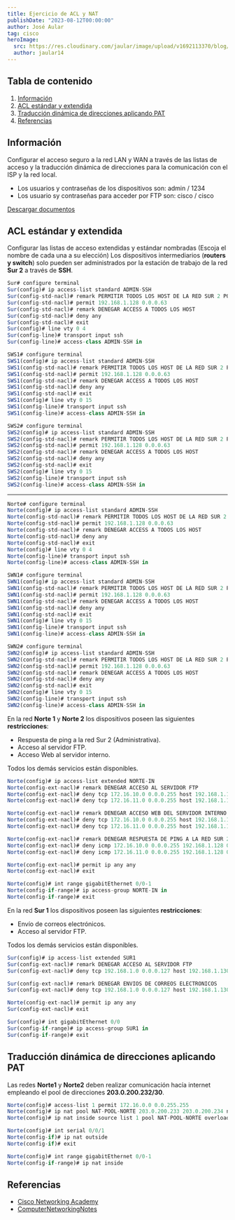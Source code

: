 ```yaml
---
title: Ejercicio de ACL y NAT
publishDate: "2023-08-12T00:00:00"
author: José Aular
tag: cisco
heroImage:
  src: https://res.cloudinary.com/jaular/image/upload/v1692113370/blog/ejercicio-acl-nat/pkt-1_fsryhq.png
  author: jaular14
---
```



## Tabla de contenido

1.  [Información](/blog/ejercicio-acl-nat#información)
2.  [ACL estándar y extendida](/blog/ejercicio-acl-nat#acl-estándar-y-extendida)
3.  [Traducción dinámica de direcciones aplicando PAT](/blog/ejercicio-acl-nat#traducción-dinámica-de-direcciones-aplicando-pat)
4.  [Referencias](/blog/ejercicio-acl-nat#referencias)

## Información

Configurar el acceso seguro a la red LAN y WAN a través de las listas de acceso y la traducción dinámica de direcciones para la comunicación con el ISP y la red local.

- Los usuarios y contraseñas de los dispositivos son: admin / 1234
- Los usuario sy contraseñas para acceder por FTP son: cisco / cisco

[Descargar documentos](https://www.dropbox.com/scl/fo/75rafi4j3xm4d109ws59l/h?rlkey=ujj7u518hu751bwqur81240gj&dl=0)

## ACL estándar y extendida

Configurar las listas de acceso extendidas y estándar nombradas (Escoja el nombre de cada una a su elección)
Los dispositivos intermediarios (**routers y switch**) solo pueden ser administrados por la estación de trabajo de la red **Sur 2** a través de **SSH**.

```js title="SUR"
Sur# configure terminal
Sur(config)# ip access-list standard ADMIN-SSH
Sur(config-std-nacl)# remark PERMITIR TODOS LOS HOST DE LA RED SUR 2 POR SSH
Sur(config-std-nacl)# permit 192.168.1.128 0.0.0.63
Sur(config-std-nacl)# remark DENEGAR ACCESS A TODOS LOS HOST
Sur(config-std-nacl)# deny any
Sur(config-std-nacl)# exit
Sur(config)# line vty 0 4
Sur(config-line)# transport input ssh
Sur(config-line)# access-class ADMIN-SSH in
```

```js title="SWS1"
SWS1# configure terminal
SWS1(config)# ip access-list standard ADMIN-SSH
SWS1(config-std-nacl)# remark PERMITIR TODOS LOS HOST DE LA RED SUR 2 POR SSH
SWS1(config-std-nacl)# permit 192.168.1.128 0.0.0.63
SWS1(config-std-nacl)# remark DENEGAR ACCESS A TODOS LOS HOST
SWS1(config-std-nacl)# deny any
SWS1(config-std-nacl)# exit
SWS1(config)# line vty 0 15
SWS1(config-line)# transport input ssh
SWS1(config-line)# access-class ADMIN-SSH in
```

```js title="SWS2"
SWS2# configure terminal
SWS2(config)# ip access-list standard ADMIN-SSH
SWS2(config-std-nacl)# remark PERMITIR TODOS LOS HOST DE LA RED SUR 2 POR SSH
SWS2(config-std-nacl)# permit 192.168.1.128 0.0.0.63
SWS2(config-std-nacl)# remark DENEGAR ACCESS A TODOS LOS HOST
SWS2(config-std-nacl)# deny any
SWS2(config-std-nacl)# exit
SWS2(config)# line vty 0 15
SWS2(config-line)# transport input ssh
SWS2(config-line)# access-class ADMIN-SSH in
```

---

```js title="NORTE"
Norte# configure terminal
Norte(config)# ip access-list standard ADMIN-SSH
Norte(config-std-nacl)# remark PERMITIR TODOS LOS HOST DE LA RED SUR 2 POR SSH
Norte(config-std-nacl)# permit 192.168.1.128 0.0.0.63
Norte(config-std-nacl)# remark DENEGAR ACCESS A TODOS LOS HOST
Norte(config-std-nacl)# deny any
Norte(config-std-nacl)# exit
Norte(config)# line vty 0 4
Norte(config-line)# transport input ssh
Norte(config-line)# access-class ADMIN-SSH in
```

```js title="SWN1"
SWN1# configure terminal
SWN1(config)# ip access-list standard ADMIN-SSH
SWN1(config-std-nacl)# remark PERMITIR TODOS LOS HOST DE LA RED SUR 2 POR SSH
SWN1(config-std-nacl)# permit 192.168.1.128 0.0.0.63
SWN1(config-std-nacl)# remark DENEGAR ACCESS A TODOS LOS HOST
SWN1(config-std-nacl)# deny any
SWN1(config-std-nacl)# exit
SWN1(config)# line vty 0 15
SWN1(config-line)# transport input ssh
SWN1(config-line)# access-class ADMIN-SSH in
```

```js title="SWN2"
SWN2# configure terminal
SWN2(config)# ip access-list standard ADMIN-SSH
SWN2(config-std-nacl)# remark PERMITIR TODOS LOS HOST DE LA RED SUR 2 POR SSH
SWN2(config-std-nacl)# permit 192.168.1.128 0.0.0.63
SWN2(config-std-nacl)# remark DENEGAR ACCESS A TODOS LOS HOST
SWN2(config-std-nacl)# deny any
SWN2(config-std-nacl)# exit
SWN2(config)# line vty 0 15
SWN2(config-line)# transport input ssh
SWN2(config-line)# access-class ADMIN-SSH in
```

En la red **Norte 1** y **Norte 2** los dispositivos poseen las siguientes **restricciones**:

- Respuesta de ping a la red Sur 2 (Administrativa).
- Acceso al servidor FTP.
- Acceso Web al servidor interno.

Todos los demás servicios están disponibles.

```js title="NORTE"
Norte(config)# ip access-list extended NORTE-IN
Norte(config-ext-nacl)# remark DENEGAR ACCESO AL SERVIDOR FTP
Norte(config-ext-nacl)# deny tcp 172.16.10.0 0.0.0.255 host 192.168.1.130 eq 21
Norte(config-ext-nacl)# deny tcp 172.16.11.0 0.0.0.255 host 192.168.1.130 eq 21

Norte(config-ext-nacl)# remark DENEGAR ACCESO WEB DEL SERVIDOR INTERNO
Norte(config-ext-nacl)# deny tcp 172.16.10.0 0.0.0.255 host 192.168.1.130 eq 80
Norte(config-ext-nacl)# deny tcp 172.16.11.0 0.0.0.255 host 192.168.1.130 eq 80

Norte(config-ext-nacl)# remark DENEGAR RESPUESTA DE PING A LA RED SUR 2
Norte(config-ext-nacl)# deny icmp 172.16.10.0 0.0.0.255 192.168.1.128 0.0.0.63 echo
Norte(config-ext-nacl)# deny icmp 172.16.11.0 0.0.0.255 192.168.1.128 0.0.0.63 echo

Norte(config-ext-nacl)# permit ip any any
Norte(config-ext-nacl)# exit

Norte(config)# int range gigabitEthernet 0/0-1
Norte(config-if-range)# ip access-group NORTE-IN in
Norte(config-if-range)# exit
```

En la red **Sur 1** los dispositivos poseen las siguientes **restricciones**:

- Envío de correos electrónicos.
- Acceso al servidor FTP.

Todos los demás servicios están disponibles.

```js title="SUR"
Sur(config)# ip access-list extended SUR1
Sur(config-ext-nacl)# remark DENEGAR ACCESO AL SERVIDOR FTP
Sur(config-ext-nacl)# deny tcp 192.168.1.0 0.0.0.127 host 192.168.1.130 eq 21

Sur(config-ext-nacl)# remark DENEGAR ENVIOS DE CORREOS ELECTRONICOS
Sur(config-ext-nacl)# deny tcp 192.168.1.0 0.0.0.127 host 192.168.1.130 eq 25

Norte(config-ext-nacl)# permit ip any any
Sur(config-ext-nacl)# exit

Sur(config)# int gigabitEthernet 0/0
Sur(config-if-range)# ip access-group SUR1 in
Sur(config-if-range)# exit
```

## Traducción dinámica de direcciones aplicando PAT

Las redes **Norte1** y **Norte2** deben realizar comunicación hacía internet empleando el pool de direcciones **203.0.200.232/30**.

```js title="NORTE"
Norte(config)# access-list 1 permit 172.16.0.0 0.0.255.255
Norte(config)# ip nat pool NAT-POOL-NORTE 203.0.200.233 203.0.200.234 netmask 255.255.255.252
Norte(config)# ip nat inside source list 1 pool NAT-POOL-NORTE overload

Norte(config)# int serial 0/0/1
Norte(config-if)# ip nat outside
Norte(config-if)# exit

Norte(config)# int range gigabitEthernet 0/0-1
Norte(config-if-range)# ip nat inside
```

## Referencias

- [Cisco Networking Academy](https://www.netacad.com/)
- [ComputerNetworkingNotes](https://www.computernetworkingnotes.com/ccna-study-guide/how-to-block-icmp-ping-on-cisco-routers.html)
